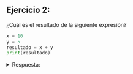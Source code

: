 ## Ejercicio 2:
¿Cuál es el resultado de la siguiente expresión?

```python
x = 10
y = 5
resultado = x + y
print(resultado)
```
<details>
<summary>Respuesta:</summary>
El resultado de la expresión es 15, ya que se suman los valores de las variables `x` (10) y `y` (5).
</details>
